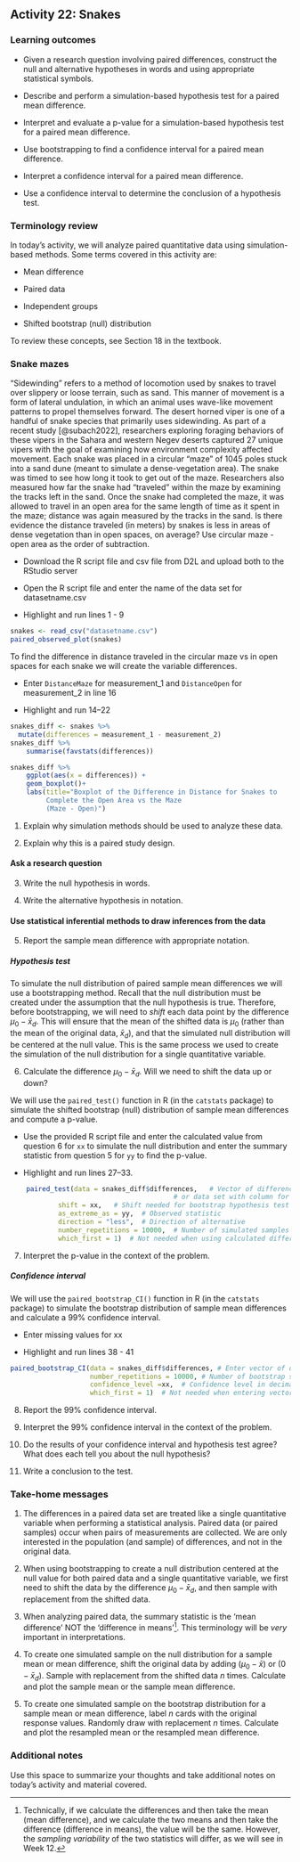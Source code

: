 ## Activity 22: Snakes

\setstretch{1}

### Learning outcomes

* Given a research question involving paired differences, construct the null and alternative hypotheses
  in words and using appropriate statistical symbols.
  
* Describe and perform a simulation-based hypothesis test for a paired mean difference.

* Interpret and evaluate a p-value for a simulation-based hypothesis test for a paired mean difference.

* Use bootstrapping to find a confidence interval for a paired mean difference.

* Interpret a confidence interval for a paired mean difference.

* Use a confidence interval to determine the conclusion of a hypothesis test.

### Terminology review

In today's activity, we will analyze paired quantitative data using simulation-based methods. Some terms covered in this activity are:

* Mean difference

* Paired data

* Independent groups

* Shifted bootstrap (null) distribution

To review these concepts, see Section 18 in the textbook.

### Snake mazes

 “Sidewinding” refers to a method of locomotion used by snakes to travel over slippery or loose terrain, such as sand. This manner of movement is a form of lateral undulation, in which an animal uses wave-like movement patterns to propel themselves forward. The desert horned viper is one of a handful of snake species that primarily uses sidewinding. As part of a recent study [@subach2022], researchers exploring foraging behaviors of these vipers in the Sahara and western Negev deserts captured 27 unique vipers with the goal of examining how environment complexity affected movement. Each snake was placed in a circular “maze” of 1045 poles stuck into a sand dune (meant to simulate a dense-vegetation area). The snake was timed to see how long it took to get out of the maze. Researchers also measured how far the snake had “traveled” within the maze by examining the tracks left in the sand. Once the snake had completed the maze, it was allowed to travel in an open area for the same length of time as it spent in the maze; distance was again measured by the tracks in the sand. Is there evidence the distance traveled (in meters) by snakes is less in areas of dense vegetation than in open spaces, on average? Use circular maze - open area as the order of subtraction.
 
* Download the R script file and csv file from D2L and upload both to the RStudio server

* Open the R script file and enter the name of the data set for datasetname.csv

* Highlight and run lines 1 - 9

```r
snakes <- read_csv("datasetname.csv")
paired_observed_plot(snakes)
```

To find the difference in distance traveled in the circular maze vs in open spaces for each snake we will create the variable differences. 

* Enter `DistanceMaze` for measurement_1 and `DistanceOpen` for measurement_2 in line 16

* Highlight and run 14--22

```r
snakes_diff <- snakes %>% 
  mutate(differences = measurement_1 - measurement_2)
snakes_diff %>% 
    summarise(favstats(differences))

snakes_diff %>% 
    ggplot(aes(x = differences)) +
    geom_boxplot()+
    labs(title="Boxplot of the Difference in Distance for Snakes to 
         Complete the Open Area vs the Maze 
         (Maze - Open)")
```

1. Explain why simulation methods should be used to analyze these data.

\vspace{0.6in}

2. Explain why this is a paired study design.

\vspace{0.6in}

#### Ask a research question {-}

3. Write the null hypothesis in words.

\vspace{0.8in}

4. Write the alternative hypothesis in notation.

\vspace{0.3in}

#### Use statistical inferential methods to draw inferences from the data {-}

5. Report the sample mean difference with appropriate notation.

\vspace{0.2in}

##### Hypothesis test {-}
To simulate the null distribution of paired sample mean differences we will use a bootstrapping method.  Recall that the null distribution must be created under the assumption that the null hypothesis is true.  Therefore, before bootstrapping, we will need to *shift* each data point by the difference $\mu_0 - \bar{x}_d$.  This will ensure that the mean of the shifted data is $\mu_0$ (rather than the mean of the original data, $\bar{x}_d$), and that the simulated null distribution will be centered at the null value.  This is the same process we used to create the simulation of the null distribution for a single quantitative variable.


6. Calculate the difference $\mu_0 - \bar{x}_d$.  Will we need to shift the data up or down?

\vspace{.7in}
\newpage

We will use the `paired_test()` function in R (in the `catstats` package) to simulate the shifted bootstrap (null) distribution of sample mean differences and compute a p-value. 

* Use the provided R script file and enter the calculated value from question 6 for `xx` to simulate the null distribution and enter the summary statistic from question 5 for `yy` to find the p-value.  

* Highlight and run lines 27--33.

```r
    paired_test(data = snakes_diff$differences,   # Vector of differences 
                                         # or data set with column for each group
            shift = xx,   # Shift needed for bootstrap hypothesis test
            as_extreme_as = yy,  # Observed statistic
            direction = "less",  # Direction of alternative
            number_repetitions = 10000,  # Number of simulated samples for null distribution
            which_first = 1)  # Not needed when using calculated differences
```
    
7. Interpret the p-value in the context of the problem.
\vspace{1in}

##### Confidence interval {-}

We will use the `paired_bootstrap_CI()` function in R (in the `catstats` package) to simulate the bootstrap distribution of sample mean differences and calculate a 99\% confidence interval. 

* Enter missing values for xx

* Highlight and run lines 38 - 41

```r
paired_bootstrap_CI(data = snakes_diff$differences, # Enter vector of differences
                    number_repetitions = 10000, # Number of bootstrap samples for CI
                    confidence_level =xx,  # Confidence level in decimal form
                    which_first = 1)  # Not needed when entering vector of differences
```

8. Report the 99\% confidence interval.

\vspace{0.2in}

9. Interpret the 99\% confidence interval in the context of the problem.

\vspace{0.7in}

10. Do the results of your confidence interval and hypothesis test agree?  What does each tell you about the null hypothesis?

\vspace{.7in}

11. Write a conclusion to the test.

\vspace{0.8in}


### Take-home messages

1.	The differences in a paired data set are treated like a single quantitative variable when performing a statistical analysis.  Paired data (or paired samples) occur when pairs of measurements are collected. We are only interested in the population (and sample) of differences, and not in the original data. 

2.  When using bootstrapping to create a null distribution centered at the null value for both paired data and a single quantitative variable, we first need to shift the data by the difference $\mu_0 - \bar{x}_d$, and then sample with replacement from the shifted data. 

3. When analyzing paired data, the summary statistic is the 'mean difference' NOT the 'difference in means'^[Technically, if we calculate the differences and then take the mean (mean difference), and we calculate the two means and then take the difference (difference in means), the value will be the same. However, the *sampling variability* of the two statistics will differ, as we will see in Week 12.].  This terminology will be *very* important in interpretations.

4. To create one simulated sample on the null distribution for a sample mean or mean difference, shift the original data by adding $(\mu_0 - \bar{x})$ or $(0 - \bar{x}_d)$. Sample with replacement from the shifted data $n$ times. Calculate and plot the sample mean or the sample mean difference.

5. To create one simulated sample on the bootstrap distribution for a sample mean or mean difference, label $n$ cards with the original response values.  Randomly draw with replacement $n$ times.  Calculate and plot the resampled mean or the resampled mean difference.

### Additional notes

Use this space to summarize your thoughts and take additional notes on today's activity and material covered.

\newpage